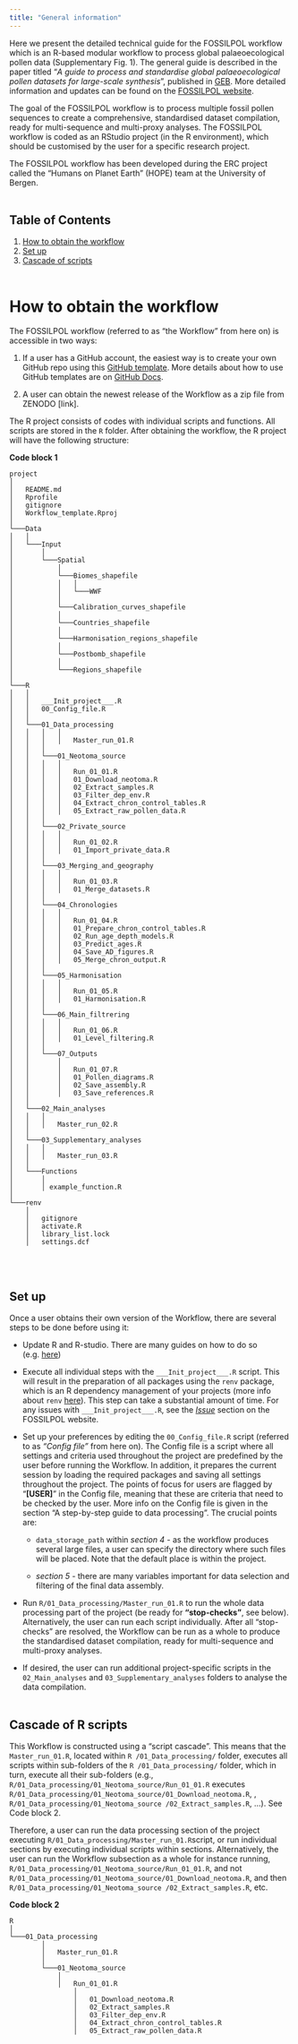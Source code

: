 ```yaml
---
title: "General information"
---
```


Here we present the detailed technical guide for the FOSSILPOL workflow which is an R-based modular workflow to process global palaeoecological pollen data (Supplementary Fig. 1). The general guide is described in the paper titled "*A guide to process and standardise global palaeoecological pollen datasets for large-scale synthesis*”, published in [GEB](https://onlinelibrary.wiley.com/journal/14668238). More detailed information and updates can be found on the [FOSSILPOL website](https://hope-uib-bio.github.io/FOSSILPOL-website/).

The goal of the FOSSILPOL workflow is to process multiple fossil pollen sequences to create a comprehensive, standardised dataset compilation, ready for multi-sequence and multi-proxy analyses. The FOSSILPOL workflow is coded as an RStudio project (in the R environment), which should be customised by the user for a specific research project.

The FOSSILPOL workflow has been developed during the ERC project called the “Humans on Planet Earth” (HOPE) team at the University of Bergen.
<br></br>

## Table of Contents

1. [How to obtain the workflow](#get)
2. [Set up](#setup)
3. [Cascade of scripts](#cascade)
<br></br>

# How to obtain the workflow <a name = "get"></a>
The FOSSILPOL workflow (referred to as “the Workflow” from here on) is accessible in two ways:
  
  1.	If a user has a GitHub account, the easiest way is to create your own GitHub repo using this [GitHub template](https://github.com/HOPE-UIB-BIO/FOSSILPOL-workflow). More details about how to use GitHub templates are on [GitHub Docs](https://docs.github.com/en/repositories/creating-and-managing-repositories/creating-a-repository-from-a-template).
  
  2.	A user can obtain the newest release of the Workflow as a zip file from ZENODO [link].

The R project consists of codes with individual scripts and functions. All scripts are stored in the `R` folder.  After obtaining the workflow, the R project will have the following structure:

**Code block 1**
```
project
│
│   README.md
│   Rprofile
│   gitignore  
│   Workflow_template.Rproj
│
└───Data
│   │
│   └───Input
│       │
│       └───Spatial
│           │
│           └───Biomes_shapefile   
│           │   │
│           │   └───WWF
│           │
│           └───Calibration_curves_shapefile   
│           │
│           └───Countries_shapefile
│           │  
│           └───Harmonisation_regions_shapefile
│           │
│           └───Postbomb_shapefile
│           │
│           └───Regions_shapefile
│
└───R
│   │
│   │   ___Init_project___.R
│   │   00_Config_file.R
│   │
│   └───01_Data_processing
│   │   │   │
│   │   │   │   Master_run_01.R
│   │   │
│   │   └───01_Neotoma_source
│   │   │   │
│   │   │   │   Run_01_01.R
│   │   │   │   01_Download_neotoma.R
│   │   │   │   02_Extract_samples.R
│   │   │   │   03_Filter_dep_env.R
│   │   │   │   04_Extract_chron_control_tables.R
│   │   │   │   05_Extract_raw_pollen_data.R
│   │   │   
│   │   └───02_Private_source
│   │   │   │
│   │   │   │   Run_01_02.R
│   │   │   │   01_Import_private_data.R
│   │   │
│   │   └───03_Merging_and_geography
│   │   │   │
│   │   │   │   Run_01_03.R
│   │   │   │   01_Merge_datasets.R
│   │   │
│   │   └───04_Chronologies
│   │   │   │
│   │   │   │   Run_01_04.R
│   │   │   │   01_Prepare_chron_control_tables.R
│   │   │   │   02_Run_age_depth_models.R
│   │   │   │   03_Predict_ages.R
│   │   │   │   04_Save_AD_figures.R
│   │   │   │   05_Merge_chron_output.R
│   │   │
│   │   └───05_Harmonisation
│   │   │   │
│   │   │   │   Run_01_05.R
│   │   │   │   01_Harmonisation.R
│   │   │
│   │   └───06_Main_filtrering
│   │   │   │
│   │   │   │   Run_01_06.R
│   │   │   │   01_Level_filtering.R
│   │   │
│   │   └───07_Outputs
│   │       │
│   │       │   Run_01_07.R
│   │       │   01_Pollen_diagrams.R
│   │       │   02_Save_assembly.R
│   │       │   03_Save_references.R
│   │
│   └───02_Main_analyses
│   │   │
│   │   │   Master_run_02.R
│   │
│   └───03_Supplementary_analyses
│   │   │
│   │   │   Master_run_03.R
│   │
│   └───Functions
│       │
│       │ example_function.R
│
└───renv
    │
    │   gitignore
    │   activate.R
    │   library_list.lock
    │   settings.dcf
```
<br></br>

## Set up <a name = "setup"></a>

Once a user obtains their own version of the Workflow, there are several steps to be done before using it:
 
* Update R and R-studio. There are many guides on how to do so (e.g. [here](https://jennhuck.github.io/workshops/install_update_R.html))
 
* Execute all individual steps with the `___Init_project___.R` script. This will result in the preparation of all packages using the `renv` package, which is an R dependency management of your projects (more info about `renv` [here](https://rstudio.github.io/renv/articles/renv.html)). This step can take a substantial amount of time. For any issues with `___Init_project___.R`, see the *[Issue](contributing.html#issues)* section on the FOSSILPOL website.
 
* Set up your preferences by editing the `00_Config_file.R` script (referred to as *“Config file”* from here on). The Config file is a script where all settings and criteria used throughout the project are predefined by the user before running the Workflow. In addition, it prepares the current session by loading the required packages and saving all settings throughout the project. The points of focus for users are flagged by “**[USER]**” in the Config file, meaning that these are criteria that need to be checked by the user. More info on the Config file is given in the section “A step-by-step guide to data processing”. The crucial points are:
    
  + `data_storage_path` within *section 4* - as the workflow produces several large files, a user can specify the directory where such files will be placed. Note that the default place is within the project.
    
  + *section 5* - there are many variables important for data selection and filtering of the final data assembly.

*	Run `R/01_Data_processing/Master_run_01.R` to run the whole data processing part of the project (be ready for **"stop-checks”**, see below). Alternatively, the user can run each script individually. After all “stop-checks” are resolved, the Workflow can be run as a whole to produce the standardised dataset compilation, ready for multi-sequence and multi-proxy analyses.

*	If desired, the user can run additional project-specific scripts in the `02_Main_analyses` and `03_Supplementary_analyses` folders to analyse the data compilation.
<br></br>

## Cascade of R scripts <a name = "cascade"></a>

This Workflow is constructed using a “script cascade”. This means that the `Master_run_01.R`, located within `R /01_Data_processing/`  folder, executes all scripts within sub-folders of the `R /01_Data_processing/`  folder, which in turn, execute all their sub-folders (e.g., `R/01_Data_processing/01_Neotoma_source/Run_01_01.R` executes `R/01_Data_processing/01_Neotoma_source/01_Download_neotoma.R`,  ,  `R/01_Data_processing/01_Neotoma_source /02_Extract_samples.R`, …). See Code block 2.

Therefore, a user can run the data processing section of the project executing `R/01_Data_processing/Master_run_01.R`script, or run individual sections by executing individual scripts within sections. Alternatively, the user can  run the Workflow subsection as a whole for instance running, `R/01_Data_processing/01_Neotoma_source/Run_01_01.R`, and not `R/01_Data_processing/01_Neotoma_source/01_Download_neotoma.R`,  and then `R/01_Data_processing/01_Neotoma_source /02_Extract_samples.R`, etc. 

**Code block 2**
```
R
│
└───01_Data_processing
        │
        │   Master_run_01.R
        │
        └───01_Neotoma_source
            │
            │   Run_01_01.R
                │
                │   01_Download_neotoma.R
                │   02_Extract_samples.R
                │   03_Filter_dep_env.R
                │   04_Extract_chron_control_tables.R
                │   05_Extract_raw_pollen_data.R

```
